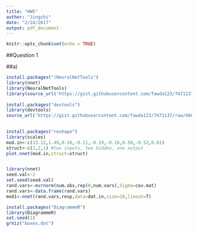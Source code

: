 ```yaml
---
title: "HW5"
author: "Jingshi"
date: "2/24/2017"
output: pdf_document
---
```


```r
knitr::opts_chunk$set(echo = TRUE)
```


##Question 1 

##a)

```r
install.packages("(NeuralNetTools")
library(nnet)
library(NeuralNetTools)
library(source_url('https://gist.githubusercontent.com/fawda123/7471137/raw/466c1474d0a505ff044412703516c34f1a4684a5/nnet_plot_update.r'))
 
install.packages("devtools")
library(devtools)
source_url('https://gist.githubusercontent.com/fawda123/7471137/raw/466c1474d0a505ff044412703516c34f1a4684a5/nnet_plot_update.r')
 

install.packages("reshape")
library(scales)
mod.in<-c(13.12,1.49,0.16,-0.11,-0.19,-0.16,0.56,-0.52,0.81)
struct<-c(2,2,1) #two inputs, two hidden, one output 
plot.nnet(mod.in,struct=struct)


library(nnet)
seed.val<-2
set.seed(seed.val)
rand.vars<-mvrnorm(num.obs,rep(0,num.vars),Sigma=cov.mat)
rand.vars<-data.frame(rand.vars)
mod1<-nnet(rand.vars,resp,data=dat.in,size=10,linout=T)

install.packages("DiagrammeR")
library(DiagrammeR)
set.seed(1)
grViz("boxes.dot")
```

